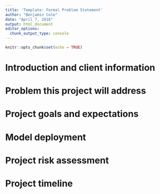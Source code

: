 ```yaml
---
title: 'Template: Formal Problem Statement'
author: "Benjamin Cole"
date: "April 7, 2018"
output: html_document
editor_options: 
  chunk_output_type: console
---
```


```r
knitr::opts_chunk$set(echo = TRUE)
```

# Introduction and client information

# Problem this project will address

# Project goals and expectations

# Model deployment

# Project risk assessment

# Project timeline